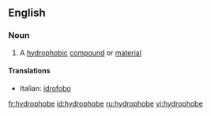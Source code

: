 ==English==

===Noun===
{{wikipedia}}
{{en-noun}}

#{{chemistry}} A [[hydrophobic]] [[compound]] or [[material]]

====Translations====
{{top}}
*Italian: [[idrofobo]] {{m}}
{{mid}}

{{bottom}}

[[fr:hydrophobe]]
[[id:hydrophobe]]
[[ru:hydrophobe]]
[[vi:hydrophobe]]